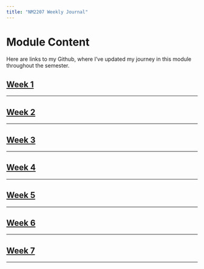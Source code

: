 ```yaml
---
title: "NM2207 Weekly Journal"
---
```


# Module Content

Here are links to my Github, where I’ve updated my journey in this module throughout the semester.

## [Week 1](https://github.com/estherkho/NM2207.github.io/tree/main/Week%201)

------------------------------------------------------------------------

## [Week 2](https://github.com/estherkho/NM2207.github.io/tree/main/Week%202)

------------------------------------------------------------------------

## [Week 3](https://github.com/estherkho/NM2207.github.io/tree/main/Week%203)

------------------------------------------------------------------------

## [Week 4](https://github.com/estherkho/NM2207.github.io/tree/main/Week%204)

------------------------------------------------------------------------

## [Week 5](https://github.com/estherkho/NM2207.github.io/tree/main/Week%205)

------------------------------------------------------------------------

## [Week 6](https://github.com/estherkho/NM2207.github.io/tree/main/Week%206)

------------------------------------------------------------------------

## [Week 7](https://github.com/estherkho/NM2207.github.io/tree/main/Week%207)

------------------------------------------------------------------------
